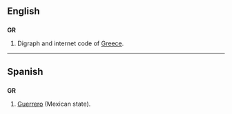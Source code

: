 ==English==

==={{abbreviation}}===
'''GR'''
# Digraph and internet code of [[Greece]].

----

==Spanish==
==={{abbreviation}}===
'''GR'''
# [[Guerrero]] (Mexican state).